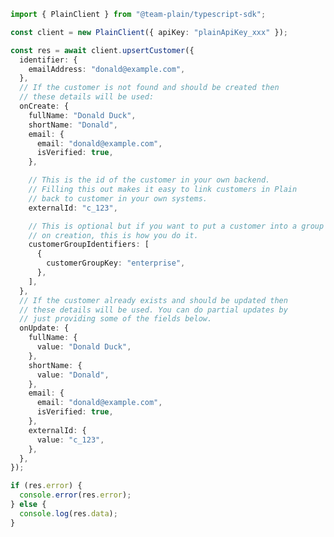```ts
import { PlainClient } from "@team-plain/typescript-sdk";

const client = new PlainClient({ apiKey: "plainApiKey_xxx" });

const res = await client.upsertCustomer({
  identifier: {
    emailAddress: "donald@example.com",
  },
  // If the customer is not found and should be created then
  // these details will be used:
  onCreate: {
    fullName: "Donald Duck",
    shortName: "Donald",
    email: {
      email: "donald@example.com",
      isVerified: true,
    },

    // This is the id of the customer in your own backend.
    // Filling this out makes it easy to link customers in Plain
    // back to customer in your own systems.
    externalId: "c_123",

    // This is optional but if you want to put a customer into a group
    // on creation, this is how you do it.
    customerGroupIdentifiers: [
      {
        customerGroupKey: "enterprise",
      },
    ],
  },
  // If the customer already exists and should be updated then
  // these details will be used. You can do partial updates by
  // just providing some of the fields below.
  onUpdate: {
    fullName: {
      value: "Donald Duck",
    },
    shortName: {
      value: "Donald",
    },
    email: {
      email: "donald@example.com",
      isVerified: true,
    },
    externalId: {
      value: "c_123",
    },
  },
});

if (res.error) {
  console.error(res.error);
} else {
  console.log(res.data);
}
```
